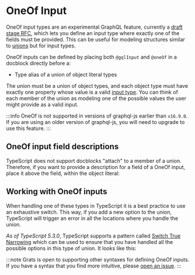 
# OneOf Input

OneOf input types are an experimental GraphQL feature, currently a [draft stage RFC](https://github.com/graphql/graphql-spec/pull/825), which lets you define an input type where exactly one of the fields must be provided. This can be useful for modeling structures similar to [unions](./06-unions.mdx) but for input types.

OneOf inputs can be defined by placing both `@gqlInput` and `@oneOf` in a docblock directly before a:

- Type alias of a union of object literal types

The union must be a union of object types, and each object type must have exactly one property whose value is a valid [input type](./09-inputs.mdx). You can think of each member of the union as modeling one of the possible values the user might provide as a valid input.

:::info
OneOf is not supported in versions of graphql-js earlier than `v16.9.0`. If you are using an older version of graphql-js, you will need to upgrade to use this feature.
:::

<GratsCode out={OneOf} mode="both" />

## OneOf input field descriptions

TypeScript does not support docblocks "attach" to a member of a union. Therefore, if you want to provide a description for a field of a OneOf input, place it above the field, within the object literal:

<GratsCode out={OneOfDescription} mode="both" />

## Working with OneOf inputs

When handling one of these types in TypeScript it is a best practice to use an exhaustive switch. This way, if you add a new option to the union, TypeScript will trigger an error in all the locations where you handle the union.

_As of TypeScript 5.3.0_, TypeScript supports a pattern called [Switch True Narrowing](https://www.typescriptlang.org/docs/handbook/release-notes/typescript-5-3.html#switch-true-narrowing) which can be used to ensure that you have handled all the possible options in this type of union. It looks like this:

<GratsCode out={OneOfExhaustive} mode="both" />

:::note
Grats is open to supporting other syntaxes for defining OneOf inputs. If you have a syntax that you find more intuitive, please [open an issue](https://github.com/captbaritone/grats/issues/new).
:::
